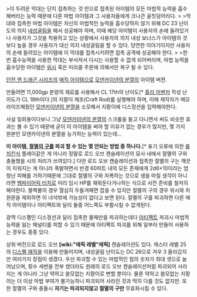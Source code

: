 >이 두려운 막대는 단지 접촉하는 것 만으로 접촉된 아이템의 모든 마법적 능력을 흡수해버리는 능력 때문에 다른 마법 아이템과 그 사용자들에게 크나큰 골칫덩어리다.
>
>막대와 접촉한 마법 아이템은 자신의 마법적인 능력을 흡수당하지 않기 위해 DC 23 난이도의 의지 [[내성굴림]]을 해서 성공해야 하며, 이때 해당 아이템이 사용자의 손에 들려있거나 사용자가 그것을 착용하고 있는 상황에서 사용자의 의지 내성 보너스가 아이템의 것보다 높을 경우 사용자가 대신 의지 내성굴림을 할 수 있다. 당연한 이야기이지만 사용자의 손에 들려있는 아이템에 이 막대를 접촉시키려면 접촉 공격에 성공해야 한다.
>
>한번 흡수능력을 사용한 막대는 부서져서 다시는 사용할 수 없게 되어버리며, 마법 능력을 흡수당한 아이템은 [[위시]] 혹은 미라클 주문에 의해서만 복구 될 수 있다.

[[던전 앤 드래곤 시리즈]]의 [[매직 아이템]]으로 [[모덴카이넨의 분열]]의 아이템 버젼.

만들려면 11,000gp 분량의 재료를 사용해서 CL 17th의 난이도[* [[홀리 어벤저]] 작성 난이도가 CL 18th이다.]의 지팡이 제조(Craft Rod)를 실행해야 하며, 이때 제작자가 메모라이즈해뒀던 [[모덴카이넨의 분열]]을 소모해서 지팡이에 디스정션을 입력해야한다.

사실 일회용이다보니 그냥 [[모덴카이넨의 분열]]의 스크롤을 들고 다니면서 써도 비슷한 효과는 볼 수 있기 때문에 굳이 이 아이템을 써야 할 이유가 없는 경우가 많지만, 몇 가지 원본인 모덴카이넨의 분열을 능가하는 능력이 있는데...

'''이 아이템, [[절멸의 구]]를 파괴 할 수 있는 몇 안되는 방법 중 하나다.'''[* 표기 오류에 의한 [[룰치킨]]식 플레이같은 게 아니라 정말로 로드 오브 캔슬레이션의 묘사 내에서 절멸의 구와 충돌했을 시의 처리가 쓰여있다.] 다만 로드 오브 캔슬레이션과 접촉한 절멸의 구는 깨끗이 지워지는 게 아니라 폭발하면서 반경 60피트 내의 모든 존재에게 2d6×10이라는 엄청난 피해를 가하기때문에 그대로 절멸의 구와 자폭하는 것으로 생을 마칠 생각이 아니라면 [[뱀파이어릭 터치]]로 미리 임시 HP를 채워둔다거나하는 식으로 사전 준비를 철저히 해야한다. 블랙볼의 경우 열심히 두들겨패면 잡을 수 있지만 절멸의 구의 경우 위시와 차원문을 제외하면 이 녀석밖에 가능성이 없다고 보면 된다. 절멸의 구를 파괴하면 다른 매직 아이템이나 아티팩트와 달리 둘중 어느쪽도 부활시킬 수 없게된다.

광역 디스펠인 디스정션과 달리 접촉한 물체만을 파괴하는데다 [[아티팩트]] 파괴시 마법적 능력을 잃는 패널티를 피할 수 있기 때문에 아티팩트 파괴를 위해 일부러 만들어 사용하는 경우도 종종 있다.

상위 버전으로 로드 오브 '''[wiki:"에픽 레벨"에픽]''' 캔슬레이션도 있다. 캐스터 레벨 25의 [[디스펠 매직]]을 이용해 만들어지며, 내성굴림 난이도는 DC 26으로 겨우 3 올라갔지만 여러가지 장점이 생겼다. 우선 파괴할 수 있는 마법적인 힘의 숫자가 최대 셋으로 늘어났으며, 횟수 세번을 전부 썼더라도 원래의 로드 오브 캔슬레이션처럼 파괴되어 사라지는 게 아니라 그냥 약하고 쓸모없는 지팡이로 변할 뿐이다. 물론 약하고 쓸모없는 지팡이는 더 이상 마법 부여가 불가능하니 파괴되어 사라진 것과 딱히 다를 것도 없지만. 또한 절멸의 구와 충돌시 '''자기는 파괴되지않고 절멸의 구만''' 무효화시킬 수 있다.
